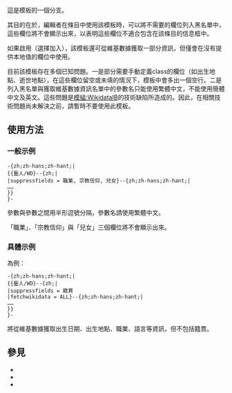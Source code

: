 <includeonly>{{lua|模組:Infobox|模組:InfoboxImage|模組:WikidataIB|模組:Check for unknown parameters}}<!-- 在這裡加入模板的保護標識 --></includeonly><noinclude>{{Documentation subpage}}</noinclude>
<!-- 在本行下編輯模板說明 -->
{{NoteTA
|1=zh-hans:模块;zh-hant:模組;
|2=zh-hans:支持;zh-hant:支援;
|3=zh-cn:信息;zh-tw:資訊;zh-hk:資料;
|4=zh-hans:信息框;zh-hant:資訊框;
|5=zh-hans:半角;zh-hant:半形;
|6=zh-hans:全角;zh-hant:全形;
}}
這是{{tl|藝人}}模板的一個分支。

其目的在於，編輯者在條目中使用該模板時，可以將不需要的欄位列入黑名單中，這些欄位將不會顯示出來，以表明這些欄位不適合包含在該條目的信息框中。

如果啟用（選擇加入），該模板還可從維基數據獲取一部分資訊，但僅會在沒有提供本地值的欄位中使用。

目前該模板存在多個已知問題。一是部分需要手動定義class的欄位（如出生地點、逝世地點），在這些欄位留空或未填的情況下，模板中會多出一個空行。二是列入黑名單與獲取維基數據資訊名單中的參數名只能使用繁體中文，不能使用簡體中文及英文。這些問題是[[模組:WikidataIB]]的技術缺陷所造成的。因此，在相關技術問題尚未解決之前，請暫時不要使用此模板。

== 使用方法 ==
=== 一般示例 ===
<pre>-{zh;zh-hans;zh-hant;|
{{藝人/WD}--{zh;|
|suppressfields = 職業, 宗教信仰, 兒女}--{zh;zh-hans;zh-hant;|
……
}}
}-</pre>

參數與參數之間用半形逗號分隔，參數名請使用繁體中文。

「職業」、「宗教信仰」與「兒女」三個欄位將不會顯示出來。

=== 具體示例 ===
{{藝人/WD
|qid = Q36970
|name = 成龍
|type = 男演員
|suppressfields = 籍貫
|fetchwikidata = ALL
}}
{{Q|Q36970}} 為例：
<pre>-{zh;zh-hans;zh-hant;|
{{藝人/WD}--{zh;|
|suppressfields = 籍貫
|fetchwikidata = ALL}--{zh;zh-hans;zh-hant;|
……
}}
}-</pre>

將從維基數據獲取出生日期、出生地點、職業、語言等資訊，但不包括籍貫。

== 參見 ==
* {{tl|藝人}}
* {{tl|藝人ii}}
* {{tl|藝人/Wikidata}}

<includeonly>{{sandbox other||
<!-- 本行下加入模板的分類，跨維基連結加入Wikidata（參見[[Wikipedia:Wikidata]]） -->
[[Category:使用维基数据信息的模板]]
[[Category:人物信息框模板]]
}}</includeonly>
